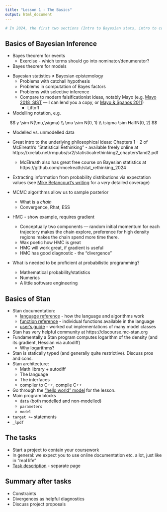 ```yaml
---
title: "Lesson 1 - The Basics"
output: html_document
---
```


```r
# In 2024, the first two sections (Intro to Bayesian stats, intro to computations) took ~45 mins each, the third section (Intro to Stan) took about 30 minutes
```


## Basics of Bayesian Inference

- Bayes theorem for events
  - Exercise - which terms should go into nominator/denumerator?
- Bayes theorem for models

\begin{gather*}
    \pi_\text{joint}(y, \theta) = \pi_\text{obs}(y | \theta) \pi_\text{prior}(\theta)\\
    \pi_\text{marg}\left(y \right) = \int_\Theta \mathrm{d} \theta \: \pi_{\text{obs}}(y | \theta) \pi_\text{prior}(\theta)\\
    \pi_\text{post}(\theta | y) = \frac{\pi_\text{obs}(y | \theta) \pi_\text{prior}(\theta)}{\pi_\text{marg}\left(y \right)}.
\end{gather*}


- Bayesian statistics $\neq$ Bayesian epistemology
  - Problems with catchall hypothesis
  - Problems in computation of Bayes factors
  - Problems with selective inference
  - Compare to modern falsificationist ideas, notably Mayo (e.g. [Mayo 2018, SIST](https://www.cambridge.org/core/books/statistical-inference-as-severe-testing/D9DF409EF568090F3F60407FF2B973B2) --- I can lend you a copy, or [Mayo & Spanos 2011](https://doi.org/10.1016/B978-0-444-51862-0.50005-8))
    - Liftoff
- Modelling notation, e.g.

$$
y \sim N(\mu,\sigma) \\
\mu \sim N(0, 1) \\
\sigma \sim HalfN(0, 2)
$$

- Modelled vs. unmodelled data
- Great intro to the underlying philosophical ideas: Chapters 1 - 2 of McElreath's "Statistical Rethinking" - available freely online at https://xcelab.net/rmpubs/sr2/statisticalrethinking2_chapters1and2.pdf
  - McElreath also has great free course on Bayesian statistics at https://github.com/rmcelreath/stat_rethinking_2024
  
- Extracting information from probability distributions via expectation values (see [Mike Betancourt's writing](https://betanalpha.github.io/assets/case_studies/probabilistic_computation.html) for a _very_ detailed coverage)

- MCMC algorithms allow us to sample posterior
  - What is a _chain_
  - Convergence, Rhat, ESS
- HMC - show example, requires gradient
  - Conceptually two components --- random initial momentum for each trajectory 
    makes the chain explore, preference for high density regions makes the chain spend more time there.
  - Wax poetic how HMC is great
  - HMC will work great, if gradient is useful
  - HMC has good diagnostic - the "divergence"
  

- What is needed to be proficient at probabilistic programming?
  - Mathematical probability/statistics
  - Numerics
  - A little software engineering

## Basics of Stan

- Stan documentation: 
  - [language reference](https://mc-stan.org/docs/reference-manual/index.html) - how the language and algorithms work
  - [function reference](https://mc-stan.org/docs/functions-reference/index.html) - individual functions available in the language
  - [user's guide](https://mc-stan.org/docs/stan-users-guide/index.html) - worked out implementations of many model classes 
- Stan has very helpful community at https://discourse.mc-stan.org
- Fundamentally a Stan program computes logarithm of the density (and its gradient, Hessian via autodiff)
  - Why logarithms?
- Stan is statically typed (and generally quite restrictive). Discuss pros and cons.
- Stan architecture: 
  - Math library + autodiff
  - The language
  - The interfaces
  - compiler to C++, compile C++
- Go through the ["hello world" model](stan/lesson1/initial.stan) for the lesson.
- Main program blocks
  - `data` (both modelled and non-modelled)
  - `parameters`
  - `model`
- `target += ` statements
- `_lpdf`

## The tasks

- Start a project to contain your coursework
- In general: we expect you to use online documentation etc. a lot, just like
in "real life"
- [Task description](lesson1-tasks.html) - separate page

## Summary after tasks

- Constraints
- Divergences as helpful diagnostics
- Discuss project proposals
